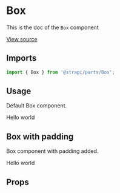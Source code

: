 <!--- Button.stories.mdx --->


<Meta title="Design System/Atoms/Box" component={Box} />

# Box

This is the doc of the `Box` component

[View source](https://github.com/strapi/parts/tree/develop/packages/strapi-parts/src/Box)

## Imports

```js
import { Box } from '@strapi/parts/Box';
```

## Usage

Default Box component.

<Canvas>
  <Story name="base">
    <Box padding={4} background="primary700" color="neutral0" shadow="filterShadow">
      Hello world
    </Box>
  </Story>
</Canvas>

## Box with padding

Box component with padding added.

<Canvas>
  <Story name="responsive spaces">
    <Box padding={[11, 6, 1]} background="primary700" color="neutral0" shadow="filterShadow" hiddenXS>
      Hello world
    </Box>
  </Story>
</Canvas>


## Props

<ArgsTable of={Box} />
